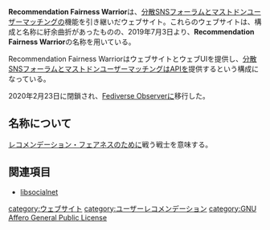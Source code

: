 {{Infobox software
| Name                = Recommendation Fairness Warrior
| Image               = [[ファイル:Naraha.png|120px]]
| Developer           = [[墓場人夜]]
| Platform            = ウェブ
| ProgrammingLanguage = JavaScript
| Launch              = 2019年7月3日
| License             = [[GNU Affero General Public License]]
| Web                 = <nowiki>https://distsn.org</nowiki>
}}

'''Recommendation Fairness Warrior'''は、[[分散SNSフォーラム]]と[[マストドンユーザーマッチング]]の機能を引き継いだウェブサイト。これらのウェブサイトは、構成と名称に紆余曲折があったものの、2019年7月3日より、'''Recommendation Fairness Warrior'''の名称を用いている。

Recommendation Fairness WarriorはウェブサイトとウェブUIを提供し、[[分散SNSフォーラム]]と[[マストドンユーザーマッチング]]はAPIを提供するという構成になっている。

2020年2月23日に閉鎖され、[[Fediverse Observer (墓場人夜)|Fediverse Observer]]に移行した。

==名称について==
[[レコメンデーション・フェアネス]]のために戦う戦士を意味する。

==関連項目==
* [[libsocialnet]]

{{DEFAULTSORT:recommendationfairnesswarrior}}
[[category:ウェブサイト]]
[[category:ユーザーレコメンデーション]]
[[category:GNU Affero General Public License]]